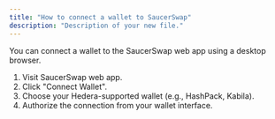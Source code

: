 ```yaml
---
title: "How to connect a wallet to SaucerSwap"
description: "Description of your new file."
---
```


You can connect a wallet to the SaucerSwap web app using a desktop browser.

1. Visit SaucerSwap web app.
2. Click "Connect Wallet".
3. Choose your Hedera-supported wallet (e.g., HashPack, Kabila).
4. Authorize the connection from your wallet interface.